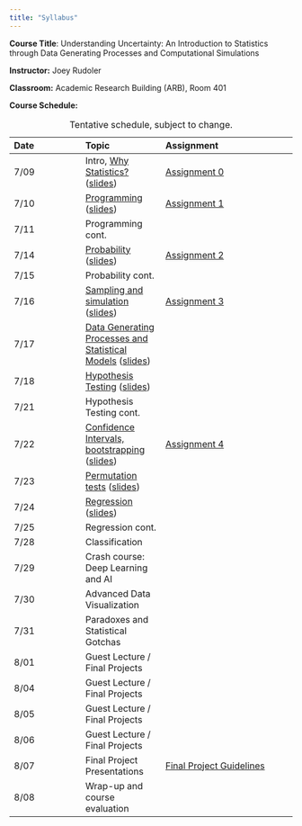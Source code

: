 ```yaml
---
title: "Syllabus"
---
```



**Course Title**: Understanding Uncertainty: An Introduction to Statistics through Data Generating Processes and Computational Simulations

**Instructor:** Joey Rudoler

**Classroom:** Academic Research Building (ARB), Room 401

**Course Schedule:** 

| Date | Topic | Assignment |
|:------|:-------|:------------|
| 7/09 | Intro, [Why Statistics?](notebooks/lecture-00.ipynb) ([slides](slides/lecture-00-slides.html)) | [Assignment 0](assignments/assignment-00.html) |
| 7/10 | [Programming](notebooks/lecture-01.ipynb) ([slides](slides/lecture-01-slides.html))| [Assignment 1](assignments/assignment-01.html) |
| 7/11 | Programming cont. |  |
| 7/14 | [Probability](notebooks/lecture-02.ipynb) ([slides](slides/lecture-02-slides.html))| [Assignment 2](assignments/assignment-02.html) |
| 7/15 | Probability cont. |  |
| 7/16 | [Sampling and simulation](notebooks/lecture-03.ipynb) ([slides](slides/lecture-03-slides.html))| [Assignment 3](assignments/assignment-03.html) |
| 7/17 | [Data Generating Processes and Statistical Models](notebooks/lecture-04.ipynb) ([slides](slides/lecture-04-slides.html))|  |
| 7/18 | [Hypothesis Testing](notebooks/lecture-05.ipynb) ([slides](slides/lecture-05-slides.html))|  |
| 7/21 | Hypothesis Testing cont. |  |
| 7/22 | [Confidence Intervals, bootstrapping](notebooks/lecture-06.ipynb) ([slides](slides/lecture-06-slides.html))| [Assignment 4](assignments/assignment-04.html) |
| 7/23 | [Permutation tests](notebooks/lecture-07.ipynb) ([slides](slides/lecture-07-slides.html))|  |
| 7/24 | [Regression](notebooks/lecture-08.ipynb) ([slides](slides/lecture-08-slides.html)) |  |
| 7/25 | Regression cont. |  |
| 7/28 | Classification | |
| 7/29 | Crash course: Deep Learning and AI |  |
| 7/30 | Advanced Data Visualization |  |
| 7/31 | Paradoxes and Statistical Gotchas |  |
| 8/01 | Guest Lecture / Final Projects |  |
| 8/04 | Guest Lecture / Final Projects |  |
| 8/05 | Guest Lecture / Final Projects |  |
| 8/06 | Guest Lecture / Final Projects |  |
| 8/07 | Final Project Presentations | [Final Project Guidelines](assignments/final-project.html) |
| 8/08 | Wrap-up and course evaluation |  |

: Tentative schedule, subject to change.